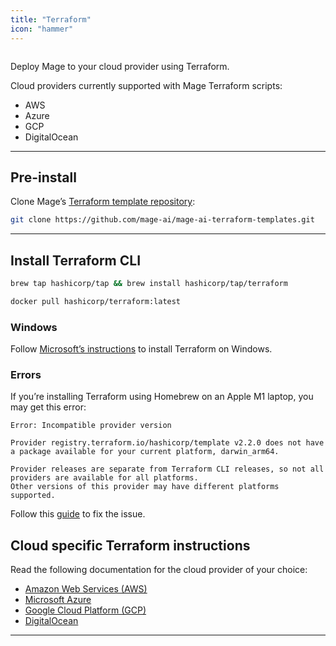 ```yaml
---
title: "Terraform"
icon: "hammer"
---
```


<Frame>
  <img 
      alt="" 
      src="https://user-images.githubusercontent.com/78053898/198754720-d6b1e5bd-caa8-431e-a4cb-e26743c0ef36.png" 
  />
</Frame>

Deploy Mage to your cloud provider using Terraform.

Cloud providers currently supported with Mage Terraform scripts:

- AWS
- Azure
- GCP
- DigitalOcean

---

## Pre-install

Clone Mage’s
[Terraform template repository](https://github.com/mage-ai/mage-ai-terraform-templates):

```bash
git clone https://github.com/mage-ai/mage-ai-terraform-templates.git
```

---

## Install Terraform CLI

<CodeGroup>

```bash Using Homebrew
brew tap hashicorp/tap && brew install hashicorp/tap/terraform
```

```bash Using Docker
docker pull hashicorp/terraform:latest
```

</CodeGroup>

### Windows

Follow [Microsoft’s instructions](https://learn.microsoft.com/en-us/azure/developer/terraform/get-started-windows-bash?tabs=bash#4-install-terraform-for-windows) to install Terraform on Windows.

### Errors

If you’re installing Terraform using Homebrew on an Apple M1 laptop, you may get this error:

```
Error: Incompatible provider version

Provider registry.terraform.io/hashicorp/template v2.2.0 does not have a package available for your current platform, darwin_arm64.

Provider releases are separate from Terraform CLI releases, so not all providers are available for all platforms. 
Other versions of this provider may have different platforms supported.
```

Follow this [guide](https://blog.sanjayhona.com.np/terraform-error-incompatible-provider-version-m1-or-darwin-arm64-fae0159f913f) to fix the issue.

## Cloud specific Terraform instructions

Read the following documentation for the cloud provider of your choice:

- [Amazon Web Services (AWS)](/production/deploying-to-cloud/aws)
- [Microsoft Azure](/production/deploying-to-cloud/azure)
- [Google Cloud Platform (GCP)](/production/deploying-to-cloud/gcp)
- [DigitalOcean](/production/deploying-to-cloud/digitalocean)

---
